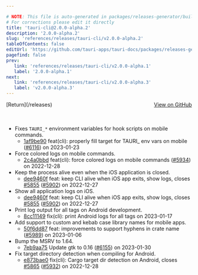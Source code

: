 ```yaml
---

# NOTE: This file is auto-generated in packages/releases-generator/build.ts
# For corrections please edit it directly
title: 'tauri-cli@2.0.0-alpha.2'
description: '2.0.0-alpha.2'
slug: 'references/releases/tauri-cli/v2.0.0-alpha.2'
tableOfContents: false
editUrl: 'https://github.com/tauri-apps/tauri-docs/packages/releases-generator/build.ts'
pagefind: false
prev:
   link: 'references/releases/tauri-cli/v2.0.0-alpha.1'
   label: '2.0.0-alpha.1'
next:
   link: 'references/releases/tauri-cli/v2.0.0-alpha.3'
   label: 'v2.0.0-alpha.3'
---
```


<div style="margin-bottom:3rem; display: flex; justify-content: space-between; align-items: center"><span>[Return](/releases)</span><span><a href="https://github.com/tauri-apps/tauri/releases/tag/tauri-cli-v2.0.0-alpha.2">View on GitHub</a></span></div>

- Fixes `TAURI_*` environment variables for hook scripts on mobile commands.
  - [1af9be90](https://www.github.com/tauri-apps/tauri/commit/1af9be904a309138b9f79dc741391000b1652c75) feat(cli): properly fill target for TAURI\_ env vars on mobile ([#6116](https://www.github.com/tauri-apps/tauri/pull/6116)) on 2023-01-23
- Force colored logs on mobile commands.
  - [2c4a0bbd](https://www.github.com/tauri-apps/tauri/commit/2c4a0bbd1fbe15d7500264e6490772397e1917ed) feat(cli): force colored logs on mobile commands ([#5934](https://www.github.com/tauri-apps/tauri/pull/5934)) on 2022-12-28
- Keep the process alive even when the iOS application is closed.
  - [dee9460f](https://www.github.com/tauri-apps/tauri/commit/dee9460f9c9bc92e9c638e7691e616849ac2085b) feat: keep CLI alive when iOS app exits, show logs, closes [#5855](https://www.github.com/tauri-apps/tauri/pull/5855) ([#5902](https://www.github.com/tauri-apps/tauri/pull/5902)) on 2022-12-27
- Show all application logs on iOS.
  - [dee9460f](https://www.github.com/tauri-apps/tauri/commit/dee9460f9c9bc92e9c638e7691e616849ac2085b) feat: keep CLI alive when iOS app exits, show logs, closes [#5855](https://www.github.com/tauri-apps/tauri/pull/5855) ([#5902](https://www.github.com/tauri-apps/tauri/pull/5902)) on 2022-12-27
- Print log output for all tags on Android development.
  - [8cc11149](https://www.github.com/tauri-apps/tauri/commit/8cc111494d74161e489152e52191e1442dd99759) fix(cli): print Android logs for all tags on 2023-01-17
- Add support to custom and kebab case library names for mobile apps.
  - [50f6dd87](https://www.github.com/tauri-apps/tauri/commit/50f6dd87b1ac2c99f8794b055f1acba4ef7d34d3) feat: improvements to support hyphens in crate name ([#5989](https://www.github.com/tauri-apps/tauri/pull/5989)) on 2023-01-06
- Bump the MSRV to 1.64.
  - [7eb9aa75](https://www.github.com/tauri-apps/tauri/commit/7eb9aa75cfd6a3176d3f566fdda02d88aa529b0f) Update gtk to 0.16 ([#6155](https://www.github.com/tauri-apps/tauri/pull/6155)) on 2023-01-30
- Fix target directory detection when compiling for Android.
  - [e873bae0](https://www.github.com/tauri-apps/tauri/commit/e873bae09f0f27517f720a753f51c1dcb903f883) fix(cli): Cargo target dir detection on Android, closes [#5865](https://www.github.com/tauri-apps/tauri/pull/5865) ([#5932](https://www.github.com/tauri-apps/tauri/pull/5932)) on 2022-12-28


